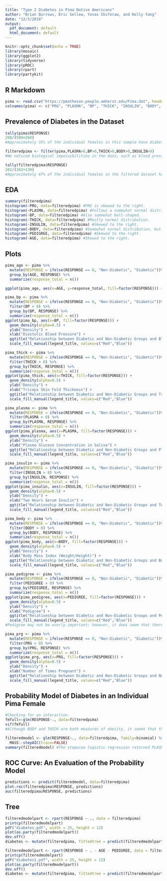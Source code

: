 ```yaml
---
title: "Type 2 Diabetes in Pima Native Americans"
author: "Brian Burrows, Eric Sellew, Yonas Shiferaw, and Kelly Yang"
date: "12/3/2018"
output:
  pdf_document: default
  html_document: default
---
```


```r
knitr::opts_chunk$set(echo = TRUE)
library(mosaic)
library(ggplot2)
library(tidyverse)
library(pROC)
library(rpart)
library(partykit)
```

## R Markdown

```r
pima <- read.csv("https://pmatheson.people.amherst.edu/Pima.dat", header=FALSE)
colnames(pima) <- c("PRG", "PLASMA", "BP", "THICK", "INSULIN", "BODY", "PEDIGREE", "AGE", "RESPONSE")
```


## Prevalence of Diabetes in the Dataset

```r
tally(pima$RESPONSE)
268/(500+268)
#Approximately 35% of the individual females in this sample have diabetes.
```


```r
filteredpima <- filter(pima,PLASMA>0,BP>0,THICK>0,BODY>0,INSULIN>0)
#We noticed biological impossibilities in the data, such as blood pressures of 0. Since it is not possible to distinguish true zeros from non-entries, we removed all entries that had zeros in PLASMA, BP, THICK, BODY, and INSULIN.
```


```r
tally(filteredpima$RESPONSE)
262/(262+130)
#Approximately 67% of the individual females in the filtered dataset have diabetes.
```


## EDA

```r
summary(filteredpima)
histogram(~PRG, data=filteredpima) #PRG is skewed to the right.
histogram(~PLASMA, data=filteredpima) #Follows a somewhat normal distribution.
histogram(~BP, data=filteredpima) #Also somewhat bell-shaped.
histogram(~THICK, data=filteredpima) #Mostly normal distribution.
histogram(~INSULIN, data=filteredpima) #Skewed to the right.
histogram(~BODY, data=filteredpima) #Somewhat normal distribution, but is slightly skewed to the right.
histogram(~PEDIGREE, data=filteredpima) #Skewed to the right.
histogram(~AGE, data=filteredpima) #Skewed to the right.
```


## Plots

```r
pima_age <- pima %>%
  mutate(RESPONSE = ifelse(RESPONSE == 0, "Non-Diabetic", "Diabetic"))%>%
  group_by(AGE, RESPONSE) %>%
  summarize(response_total = n())

ggplot(pima_age, aes(x=AGE, y=response_total, fill=factor(RESPONSE))) + geom_bar(stat="identity", position = "dodge")
```


```r
pima_bp <- pima %>%
  mutate(RESPONSE = ifelse(RESPONSE == 0, "Non-Diabetic", "Diabetic"))%>%
  filter(BP > 0) %>%
  group_by(BP, RESPONSE) %>%
  summarize(response_total = n())
ggplot(pima_bp, aes(x=BP, fill=factor(RESPONSE))) +
  geom_density(alpha=0.5) +
  ylab("Density") +
  xlab("Diastolic Blood Pressure") +
  ggtitle("Relationship between Diabetic and Non-Diabetic Groups and Blood Pressure") +
  scale_fill_manual(legend_title, values=c("Red","Blue"))
```


```r
pima_thick <- pima %>%
  mutate(RESPONSE = ifelse(RESPONSE == 0, "Non-Diabetic", "Diabetic"))%>%
  filter(THICK > 0) %>%
  group_by(THICK, RESPONSE) %>%
  summarize(response_total = n())
ggplot(pima_thick, aes(x=THICK, fill=factor(RESPONSE))) +
  geom_density(alpha=0.5) +
  ylab("Density") +
  xlab("Triceps Skin Fold Thickness") +
  ggtitle("Relationship between Diabetic and Non-Diabetic Groups and Triceps Skin Fold Thickness") +
  scale_fill_manual(legend_title, values=c("Red","Blue"))
```


```r
pima_plasma <- pima %>%
  mutate(RESPONSE = ifelse(RESPONSE == 0, "Non-Diabetic", "Diabetic"))%>%
  filter(PLASMA > 0) %>%
  group_by(PLASMA, RESPONSE) %>%
  summarize(response_total = n())
ggplot(pima_plasma, aes(x=PLASMA, fill=factor(RESPONSE))) +
  geom_density(alpha=0.5) +
  ylab("Density") +
  xlab("Plasma Glucose Concentration in Saliva") +
  ggtitle("Relationship between Diabetic and Non-Diabetic Groups and Plasma Glucose Concentration in Saliva") +
  scale_fill_manual(legend_title, values=c("Red","Blue"))
```


```r
pima_insulin <- pima %>%
  mutate(RESPONSE = ifelse(RESPONSE == 0, "Non-Diabetic", "Diabetic"))%>%
  filter(INSULIN > 0) %>%
  group_by(INSULIN, RESPONSE) %>%
  summarize(response_total = n())
ggplot(pima_insulin, aes(x=INSULIN, fill=factor(RESPONSE))) +
  geom_density(alpha=0.5) +
  ylab("Density") +
  xlab("Two Hours Serum Insulin") +
  ggtitle("Relationship between Diabetic and Non-Diabetic Groups and Two Hours Serum Insulin") +
  scale_fill_manual(legend_title, values=c("Red","Blue"))
```


```r
pima_body <- pima %>%
  mutate(RESPONSE = ifelse(RESPONSE == 0, "Non-Diabetic", "Diabetic"))%>%
  filter(BODY > 0) %>%
  group_by(BODY, RESPONSE) %>%
  summarize(response_total = n())
ggplot(pima_body, aes(x=BODY, fill=factor(RESPONSE))) +
  geom_density(alpha=0.5) +
  ylab("Density") +
  xlab("Body Mass Index (Weight/Height)") +
  ggtitle("Relationship between Diabetic and Non-Diabetic Groups and Body Mass Index (Weight/Height)") +
  scale_fill_manual(legend_title, values=c("Red","Blue"))
```


```r
pima_pedigree <- pima %>%
  mutate(RESPONSE = ifelse(RESPONSE == 0, "Non-Diabetic", "Diabetic"))%>%
  filter(PEDIGREE > 0) %>%
  group_by(PEDIGREE, RESPONSE) %>%
  summarize(response_total = n())
ggplot(pima_pedigree, aes(x=PEDIGREE, fill=factor(RESPONSE))) +
  geom_density(alpha=0.5) +
  ylab("Density") +
  xlab("Pedigree") +
  ggtitle("Relationship between Diabetic and Non-Diabetic Groups and Pedigree") +
  scale_fill_manual(legend_title, values=c("Red","Blue"))
#Pedigree may not be overly important; however, it does seem that there may be a slight relationship.
```


```r
pima_prg <- pima %>%
  mutate(RESPONSE = ifelse(RESPONSE == 0, "Non-Diabetic", "Diabetic"))%>%
  filter(PRG > 0) %>%
  group_by(PRG, RESPONSE) %>%
  summarize(response_total = n())
ggplot(pima_prg, aes(x=PRG, fill=factor(RESPONSE))) +
  geom_density(alpha=0.5) +
  ylab("Density") +
  xlab("Number of Times Pregnant") +
  ggtitle("Relationship between Diabetic and Non-Diabetic Groups and Number of Times Pregnant") +
  scale_fill_manual(legend_title, values=c("Red","Blue"))
```


## Probability Model of Diabetes in an Individual Pima Female

```r
#Checking for an interaction.
fmfull<-glm(RESPONSE~., data=filteredpima)
vif(fmfull)
#Although BODY and THICK are both measures of obesity, it seems that the inclusion of an interaction term is unnecessary.
```


```r
filteredmodel <- glm(RESPONSE~., data=filteredpima, family=binomial) %>%
  MASS::stepAIC(trace=FALSE)
summary(filteredmodel) #The stepwise logistic regression returned PLASMA, BODY, and PEDIGREE as significant predictors of type 2 diabetes. AGE is also significant at the 10% significance level.
```


## ROC Curve: An Evaluation of the Probability Model

```r
predictions <- predict(filteredmodel, data=filteredpima)
plot.roc(filteredpima$RESPONSE, predictions)
auc(filteredpima$RESPONSE, predictions)
```


## Tree

```r
filteredmodelpart <- rpart(RESPONSE ~ ., data = filteredpima)
printcp(filteredmodelpart)
pdf("diabetes.pdf", width = 25, height = 12)
plot(as.party(filteredmodelpart))
dev.off()
diabetes <- mutate(filteredpima, fittedtree = predict(filteredmodelpart))
```


```r
filteredmodelpart <- rpart(RESPONSE ~ . - AGE - PEDIGREE, data = filteredpima)
printcp(filteredmodelpart)
pdf("diabetes1.pdf", width = 25, height = 12)
plot(as.party(filteredmodelpart))
dev.off()
diabetes <- mutate(filteredpima, fittedtree = predict(filteredmodelpart))
```

